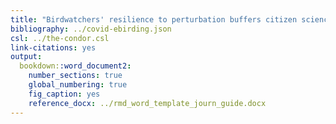 ```yaml
---
title: "Birdwatchers' resilience to perturbation buffers citizen science from pandemic-induced shifts in effort at the large scale"
bibliography: ../covid-ebirding.json
csl: ../the-condor.csl
link-citations: yes
output: 
  bookdown::word_document2:
    number_sections: true
    global_numbering: true
    fig_caption: yes
    reference_docx: ../rmd_word_template_journ_guide.docx
---
```


<!-- <style> -->

<!-- body { -->

<!-- text-align: justify} -->

<!-- </style> -->

<!-- Knit the manuscript using: -->

<!-- bookdown::render_book("10_manuscripts/01_ebirding_effort/") -->

